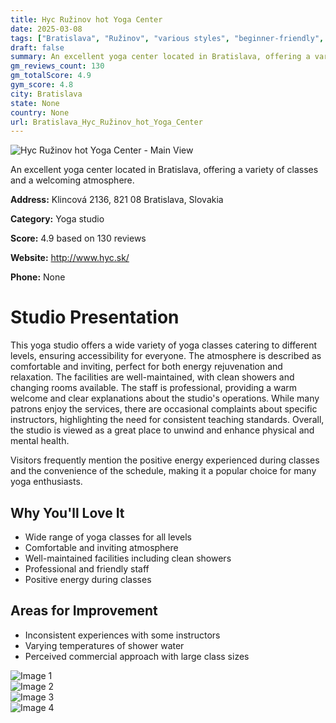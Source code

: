 ```yaml
---
title: Hyc Ružinov hot Yoga Center
date: 2025-03-08
tags: ["Bratislava", "Ružinov", "various styles", "beginner-friendly", "atmosphere", "size", "Bratislava"]  
draft: false
summary: An excellent yoga center located in Bratislava, offering a variety of classes and a welcoming atmosphere.
gm_reviews_count: 130
gm_totalScore: 4.9
gym_score: 4.8
city: Bratislava
state: None
country: None
url: Bratislava_Hyc_Ružinov_hot_Yoga_Center
---
```


<div className="aspect-[16/9] relative my-8">
  <img 
    src="https://lh5.googleusercontent.com/p/AF1QipPnGV7Gebit7dmYn1U_sshP_o2KYzXYZf-XjLXP=w1920-h1080-k-no"
    alt="Hyc Ružinov hot Yoga Center - Main View"
    className="object-cover absolute inset-0 w-full h-full rounded-lg"
  />
</div>

An excellent yoga center located in Bratislava, offering a variety of classes and a welcoming atmosphere.

**Address:** Klincová 2136, 821 08 Bratislava, Slovakia

**Category:** Yoga studio

**Score:** 4.9 based on 130 reviews

**Website:** http://www.hyc.sk/

**Phone:** None

# Studio Presentation

This yoga studio offers a wide variety of yoga classes catering to different levels, ensuring accessibility for everyone. The atmosphere is described as comfortable and inviting, perfect for both energy rejuvenation and relaxation. The facilities are well-maintained, with clean showers and changing rooms available. The staff is professional, providing a warm welcome and clear explanations about the studio's operations. While many patrons enjoy the services, there are occasional complaints about specific instructors, highlighting the need for consistent teaching standards. Overall, the studio is viewed as a great place to unwind and enhance physical and mental health.

Visitors frequently mention the positive energy experienced during classes and the convenience of the schedule, making it a popular choice for many yoga enthusiasts.

## Why You'll Love It

- Wide range of yoga classes for all levels
- Comfortable and inviting atmosphere
- Well-maintained facilities including clean showers
- Professional and friendly staff
- Positive energy during classes

## Areas for Improvement

- Inconsistent experiences with some instructors
- Varying temperatures of shower water
- Perceived commercial approach with large class sizes

<div className="grid grid-cols-1 xl:grid-cols-2 gap-4 my-8">
<div className="aspect-[4/3] relative"><img src="https://lh5.googleusercontent.com/p/AF1QipPNoxfjoiCIAfFSc27eA74CEsjZX3_iPAcbosTa=w1920-h1080-k-no" alt="Image 1" className="object-cover absolute inset-0 w-full h-full rounded-lg" /></div>
<div className="aspect-[4/3] relative"><img src="https://lh5.googleusercontent.com/p/AF1QipPTkHS0RYcnhEaoCaOQ0_aryaYlRvVv2_4v6mBv=w1920-h1080-k-no" alt="Image 2" className="object-cover absolute inset-0 w-full h-full rounded-lg" /></div>
<div className="aspect-[4/3] relative"><img src="https://lh5.googleusercontent.com/p/AF1QipMSZIZ4rnGIFPaML2Iioqd84qg4x9CoBpY2KCgi=w1920-h1080-k-no" alt="Image 3" className="object-cover absolute inset-0 w-full h-full rounded-lg" /></div>
<div className="aspect-[4/3] relative"><img src="https://lh5.googleusercontent.com/p/AF1QipMWrUYNZoEiQbvlWXX23uP-bp-aHJ9i4qiugp3c=w1920-h1080-k-no" alt="Image 4" className="object-cover absolute inset-0 w-full h-full rounded-lg" /></div>
</div>